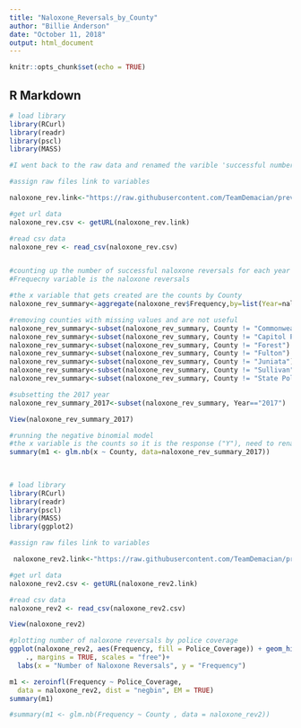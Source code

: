 ---
title: "Naloxone_Reversals_by_County"
author: "Billie Anderson"
date: "October 11, 2018"
output: html_document
---

```{r setup, include=FALSE}
knitr::opts_chunk$set(echo = TRUE)
```

## R Markdown

```{r}
# load library
library(RCurl)
library(readr)
library(pscl)
library(MASS)

#I went back to the raw data and renamed the varible 'successful number of naloxone reversals' 'Frequency' so it would be easier to code

#assign raw files link to variables

naloxone_rev.link<-"https://raw.githubusercontent.com/TeamDemacian/prevention-targeting/master/data/Successful_Naloxone_Reversals_by_Law_Enforcement_Years_2014_-_June_2018_County_Drug_and_Alcohol_Program.csv"

#get url data
naloxone_rev.csv <- getURL(naloxone_rev.link)

#read csv data
naloxone_rev <- read_csv(naloxone_rev.csv)


#counting up the number of successful naloxone reversals for each year by county
#Frequecny variable is the naloxone reversals

#the x variable that gets created are the counts by County
naloxone_rev_summary<-aggregate(naloxone_rev$Frequency,by=list(Year=naloxone_rev$Year,County=naloxone_rev$County), FUN=sum)

#removing counties with missing values and are not useful
naloxone_rev_summary<-subset(naloxone_rev_summary, County != "Commonwealth of Pennsylvania Totals") 
naloxone_rev_summary<-subset(naloxone_rev_summary, County != "Capitol Police")
naloxone_rev_summary<-subset(naloxone_rev_summary, County != "Forest")
naloxone_rev_summary<-subset(naloxone_rev_summary, County != "Fulton")
naloxone_rev_summary<-subset(naloxone_rev_summary, County != "Juniata")
naloxone_rev_summary<-subset(naloxone_rev_summary, County != "Sullivan")
naloxone_rev_summary<-subset(naloxone_rev_summary, County != "State Police")

#subsetting the 2017 year
naloxone_rev_summary_2017<-subset(naloxone_rev_summary, Year=="2017")

View(naloxone_rev_summary_2017)

#running the negative binomial model
#the x variable is the counts so it is the response ("Y"), need to rename x so that it is more meaningful
summary(m1 <- glm.nb(x ~ County, data=naloxone_rev_summary_2017))
                       
                             

```

```{r}
# load library
library(RCurl)
library(readr)
library(pscl)
library(MASS)
library(ggplot2)

#assign raw files link to variables

 naloxone_rev2.link<-"https://raw.githubusercontent.com/TeamDemacian/prevention-targeting/master/data/naloxone_reversals_2017.csv"

#get url data
naloxone_rev2.csv <- getURL(naloxone_rev2.link)

#read csv data
naloxone_rev2 <- read_csv(naloxone_rev2.csv)

View(naloxone_rev2)

#plotting number of naloxone reversals by police coverage
ggplot(naloxone_rev2, aes(Frequency, fill = Police_Coverage)) + geom_histogram(binwidth = 1) + facet_grid(Police_Coverage ~ 
    ., margins = TRUE, scales = "free")+
  labs(x = "Number of Naloxone Reversals", y = "Frequency")

m1 <- zeroinfl(Frequency ~ Police_Coverage,
  data = naloxone_rev2, dist = "negbin", EM = TRUE)
summary(m1)

#summary(m1 <- glm.nb(Frequency ~ County , data = naloxone_rev2))




```